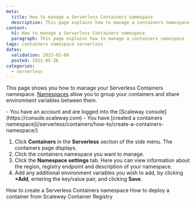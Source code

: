 ```yaml
---
meta:
  title: How to manage a Serverless Containers namespace
  description: This page explains how to manage a containers namespace
content:
  h1: How to manage a Serverless Containers namespace
  paragraph: This page explains how to manage a containers namespace
tags: containers namespace serverless 
dates:
  validation: 2023-02-08
  posted: 2021-05-26
categories:
  - serverless
---
```


This page shows you how to manage your Serverless Containers namespace. [Namespaces](/network/domains-and-dns/concepts/#dns-namespace) allow you to group your containers and share environment variables between them.

<Macro id="iam-requirements" />

<Message type="requirement">
  - You have an account and are logged into the [Scaleway console](https://console.scaleway.com)
  - You have [created a containers namespace](/serverless/containers/how-to/create-a-containers-namespace/)
</Message>

1. Click **Containers** in the **Serverless** section of the side menu. The containers page displays.
2. Click the containers namespace you want to manage. 
3. Click the **Namespace settings** tab. Here you can view information about the region, registry endpoint and description of your namespace.
    <Lightbox src="scaleway-manage-cont-namespace.webp" alt="" />
4. Add any additional environment variables you wish to add, by clicking **+Add**, entering the key/value pair, and clicking **Save**.

<Navigation title="See Also">
  <PreviousButton to="/serverless/containers/how-to/create-a-containers-namespace/">How to create a Serverless Containers namespace</PreviousButton>
  <NextButton to="/serverless/containers/how-to/deploy-a-container-from-scaleway-container-registry/">How to deploy a container from Scaleway Container Registry</NextButton>
</Navigation>
